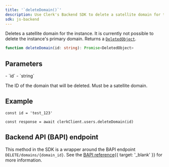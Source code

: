 ```yaml
---
title: '`deleteDomain()`'
description: Use Clerk's Backend SDK to delete a satellite domain for the instance.
sdk: js-backend
---
```


Deletes a satellite domain for the instance. It is currently not possible to delete the instance's primary domain. Returns a [`DeletedObject`](/docs/references/javascript/types/deleted-object).

```ts
function deleteDomain(id: string): Promise<DeletedObject>
```

## Parameters

<Properties>
  - `id`
  - `string`

  The ID of the domain that will be deleted. Must be a satellite domain.
</Properties>

## Example

<Include src="_partials/backend/usage" />

```tsx
const id = 'test_123'

const response = await clerkClient.users.deleteDomain(id)
```

## Backend API (BAPI) endpoint

This method in the SDK is a wrapper around the BAPI endpoint `DELETE/domains/{domain_id}`. See the [BAPI reference](/docs/reference/backend-api/tag/Domains#operation/DeleteDomain){{ target: '_blank' }} for more information.
